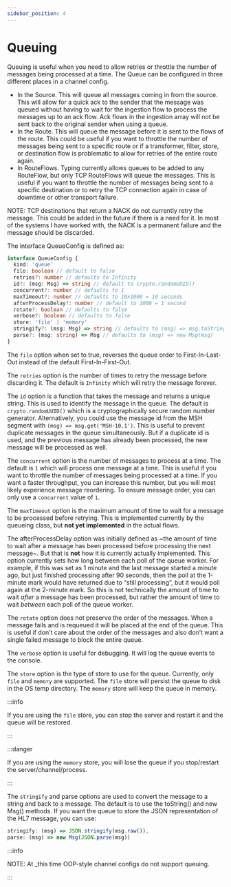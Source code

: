 ```yaml
---
sidebar_position: 4
---
```



# Queuing

Queuing is useful when you need to allow retries or throttle the number of
messages being processed at a time. The Queue can be configured in three
different places in a channel config.

- In the Source. This will queue all messages coming in from the source. This
  will allow for a quick ack to the sender that the message was queued without
  having to wait for the ingestion flow to process the messages up to an ack
  flow. Ack flows in the ingestion array will not be sent back to the original
  sender when using a queue.
- In the Route. This will queue the message before it is sent to the flows of
  the route. This could be useful if you want to throttle the number of messages
  being sent to a specific route or if a transformer, filter, store, or
  destination flow is problematic to allow for retries of the entire route
  again.
- In RouteFlows. Typing currently allows queues to be added to any RouteFlow,
  but only TCP RouteFlows will queue the messages. This is useful if you want to
  throttle the number of messages being sent to a specific destination or to
  retry the TCP connection again in case of downtime or other transport failure.

NOTE: TCP destinations that return a NACK do not currently retry the message. This could be added in the future if there is a need for it. In most of the systems I have worked with, the NACK is a permanent failure and the message should be discarded.

The interface QueueConfig is defined as:

```ts
interface QueueConfig {
  kind: 'queue'
  filo: boolean // default to false
  retries?: number // defaults to Infinity
  id?: (msg: Msg) => string // default to crypto.randomUUID()
  concurrent?: number // defaults to 1
  maxTimeout?: number // defaults to 10x1000 = 10 seconds
  afterProcessDelay?: number // default to 1000 = 1 second
  rotate?: boolean // defaults to false
  verbose?: boolean // defaults to false
  store: 'file' | 'memory'
  stringify?: (msg: Msg) => string // defaults to (msg) => msg.toString()
  parse?: (msg: string) => Msg // defaults to (msg) => new Msg(msg)
}
```

The `filo` option when set to true, reverses the queue order to First-In-Last-Out instead of the default First-In-First-Out.

The `retries` option is the number of times to retry the message before discarding it. The default is `Infinity` which will retry the message forever.

The `id` option is a function that takes the message and returns a unique string. This is used to identify the message in the queue. The default is `crypto.randomUUID()` which is a cryptographically secure random number generator. Alternatively, you could use the message id from the MSH segment with `(msg) => msg.get('MSH-10.1')`. This is useful to prevent duplicate messages in the queue simultaneously. But if a duplicate id is used, and the previous message has already been processed, the new message will be processed as well.

The `concurrent` option is the number of messages to process at a time. The default is `1` which will process one message at a time. This is useful if you want to throttle the number of messages being processed at a time. If you want a faster throughput, you can increase this number, but you will most likely experience message reordering. To ensure message order, you can only use a `concurrent` value of `1`.

The `maxTimeout` option is the maximum amount of time to wait for a message to be processed before retrying. This is implemented currently by the queueing class, but **not yet implemented** in the actual flows.

The afterProcessDelay option was initially defined as ~the amount of time to wait after a message has been processed before processing the next message~. But that is **not** how it is currently actually implemented. This option currently sets how long between each poll of the queue worker. For example, if this was set as 1 minute and the last message started a minute ago, but just finished processing after 90 seconds, then the poll at the 1-minute mark would have returned due to “still processing”, but it would poll again at the 2-minute mark. So this is not technically the amount of time to wait _after_ a message has been processed, but rather the amount of time to wait _between_ each poll of the queue worker.

The `rotate` option does not preserve the order of the messages. When a message fails and is requeued it will be placed at the end of the queue. This is useful if don’t care about the order of the messages and also don’t want a single failed message to block the entire queue.

The `verbose` option is useful for debugging. It will log the queue events to the console.

The `store` option is the type of store to use for the queue. Currently, only `file` and `memory` are supported. The `file` store will persist the queue to disk in the OS temp directory. The `memory` store will keep the queue in memory.

:::info

If you are using the `file` store, you can stop the server and restart it and
the queue will be restored.

:::

:::danger

If you are using the `memory` store, you will lose the queue if you stop/restart
the server/channel/process.

:::

The `stringify` and parse options are used to convert the message to a string and back to a message. The default is to use the toString() and new Msg() methods. If you want the queue to store the JSON representation of the HL7 message, you can use:

```ts
stringify: (msg) => JSON.stringify(msg.raw()),
parse: (msg) => new Msg(JSON.parse(msg))
```

:::info

NOTE: At _this time OOP-style channel configs do not support queuing.

:::